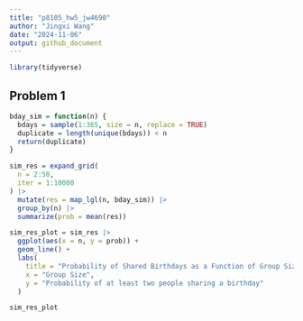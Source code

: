 ```yaml
---
title: "p8105_hw5_jw4690"
author: "Jingxi Wang"
date: "2024-11-06"
output: github_document
---
```


```r
library(tidyverse)
```

## Problem 1

```r
bday_sim = function(n) {
  bdays = sample(1:365, size = n, replace = TRUE)
  duplicate = length(unique(bdays)) < n
  return(duplicate)
}

sim_res = expand_grid(
  n = 2:50,
  iter = 1:10000
) |>
  mutate(res = map_lgl(n, bday_sim)) |>
  group_by(n) |>
  summarize(prob = mean(res))

sim_res_plot = sim_res |>
  ggplot(aes(x = n, y = prob)) +
  geom_line() +
  labs(
    title = "Probability of Shared Birthdays as a Function of Group Size",
    x = "Group Size",
    y = "Probability of at least two people sharing a birthday"
  )

sim_res_plot
```

